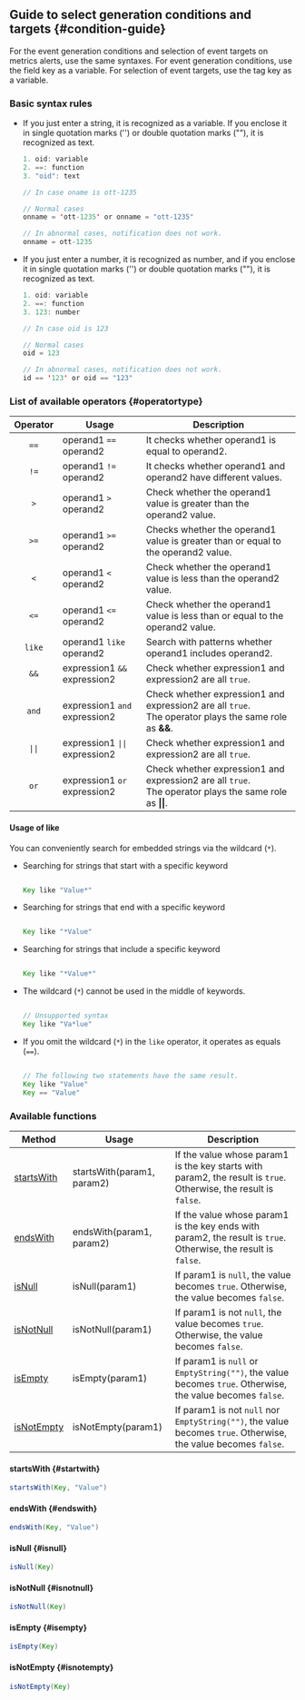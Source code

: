 ## Guide to select generation conditions and targets {#condition-guide}

For the event generation conditions and selection of event targets on metrics alerts, use the same syntaxes. For event generation conditions, use the field key as a variable. For selection of event targets, use the tag key as a variable.

### Basic syntax rules

- If you just enter a string, it is recognized as a variable. If you enclose it in single quotation marks ('') or double quotation marks (""), it is recognized as text.

  ```java title='oid == "oid"'
  1. oid: variable
  2. ==: function
  3. "oid": text
  ```

  ```java
  // In case oname is ott-1235

  // Normal cases
  onname = 'ott-1235' or onname = "ott-1235"

  // In abnormal cases, notification does not work.
  onname = ott-1235
  ```

- If you just enter a number, it is recognized as number, and if you enclose it in single quotation marks ('') or double quotation marks (""), it is recognized as text.

  ```java title='oid == 123'
  1. oid: variable
  2. ==: function
  3. 123: number
  ```

  ```java
  // In case oid is 123

  // Normal cases
  oid = 123

  // In abnormal cases, notification does not work.
  id == '123' or oid == "123"
  ```

### List of available operators {#operatortype}

|   Operator        | Usage                                     | Description                                                                                                                     |
| :---------------: | ----------------------------------------- | ------------------------------------------------------------------------------------------------------------------------------- |
|    `==`           | operand1 `==` operand2                    | It checks whether operand1 is equal to operand2.                                                                                |
|    `!=`           | operand1 `!=` operand2                    | It checks whether operand1 and operand2 have different values.                                                                  |
|     `>`           | operand1 `>` operand2                     | Check whether the operand1 value is greater than the operand2 value.                                                            |
|    `>=`           | operand1 `>=` operand2                    | Checks whether the operand1 value is greater than or equal to the operand2 value.                                               |
|     `<`           | operand1 `<` operand2                     | Check whether the operand1 value is less than the operand2 value.                                                               |
|    `<=`           | operand1 `<=` operand2                    | Check whether the operand1 value is less than or equal to the operand2 value.                                                   |
|    `like`         | operand1 `like` operand2                  | Search with patterns whether operand1 includes operand2.                                                                        |
|    `&&`           | expression1 `&&` expression2              | Check whether expression1 and expression2 are all `true`.                                                                       |
|    `and`          | expression1 `and` expression2             | Check whether expression1 and expression2 are all `true`.<br/>The operator plays the same role as <b>\&\&</b>.                  |
| <code>\|\|</code> | expression1 <code>\|\|</code> expression2 | Check whether expression1 and expression2 are all `true`.                                                                       |
|    `or`           | expression1 `or` expression2              | Check whether expression1 and expression2 are all `true`.<br/>The operator plays the same role as <b>\|\|</b>.                  |

#### Usage of like

You can conveniently search for embedded strings via the wildcard (`*`).

- Searching for strings that start with a specific keyword

  ```java

  Key like "Value*"

  ```

- Searching for strings that end with a specific keyword

  ```java

  Key like "*Value"

  ```

- Searching for strings that include a specific keyword

  ```java

  Key like "*Value*"

  ```

- The wildcard (`*`) cannot be used in the middle of keywords.

  ```java

  // Unsupported syntax
  Key like "Va*lue"

  ```

- If you omit the wildcard (`*`) in the `like` operator, it operates as equals (`==`).

  ```java

  // The following two statements have the same result.
  Key like "Value"
  Key == "Value"

  ```

### Available functions

| Method                    | Usage                      | Description                                                                                                      |
| ------------------------- | -------------------------- | ---------------------------------------------------------------------------------------------------------------- |
| [startsWith](#startwith)  | startsWith(param1, param2) | If the value whose param1 is the key starts with param2, the result is `true`. Otherwise, the result is `false`. |
| [endsWith](#endswith)     | endsWith(param1, param2)   | If the value whose param1 is the key ends with param2, the result is `true`. Otherwise, the result is `false`.   |
| [isNull](#isnull)         | isNull(param1)             | If param1 is `null`, the value becomes `true`. Otherwise, the value becomes `false`.                             |
| [isNotNull](#isnotnull)   | isNotNull(param1)          | If param1 is not `null`, the value becomes `true`. Otherwise, the value becomes `false`.                         |
| [isEmpty](#isempty)       | isEmpty(param1)            | If param1 is `null` or `EmptyString("")`, the value becomes `true`. Otherwise, the value becomes `false`.        |
| [isNotEmpty](#isnotempty) | isNotEmpty(param1)         | If param1 is not `null` nor `EmptyString("")`, the value becomes `true`. Otherwise, the value becomes `false`.   |

#### startsWith {#startwith}

```java
startsWith(Key, "Value")
```

#### endsWith {#endswith}

```java
endsWith(Key, "Value")
```

#### isNull {#isnull}

```java
isNull(Key)
```

#### isNotNull {#isnotnull}

```java
isNotNull(Key)
```

#### isEmpty {#isempty}

```java
isEmpty(Key)
```

#### isNotEmpty {#isnotempty}

```java
isNotEmpty(Key)
```
